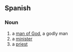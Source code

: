 ==Spanish==

===Noun===
{{es-noun|m|f=mujer de Dios}}

# a [[man of God]], a godly man
# a [[minister]]
# a [[priest]]